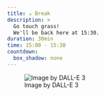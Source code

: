 ```yaml
---
title: ☕ Break
description: >
  Go touch grass!
  We'll be back here at 15:30.
duration: 30min
time: 15:00 - 15:30
countdown:
  box_shadow: none
---
```


![Image by DALL-E 3](assets/gen-ai/data-scientist-coffee-bench.png)
